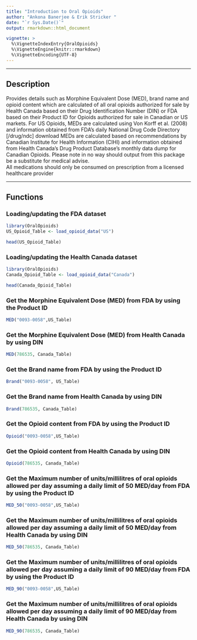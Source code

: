 ```yaml
---
title: "Introduction to Oral Opioids"
author: "Ankona Banerjee & Erik Stricker "
date: "`r Sys.Date()`"
output: rmarkdown::html_document

vignette: >
  %\VignetteIndexEntry{OralOpioids}
  %\VignetteEngine{knitr::rmarkdown}
  %\VignetteEncoding{UTF-8}
---
```


------------

## Description
Provides details such as Morphine Equivalent Dose (MED), brand name and
opioid content which are calculated of all oral opioids authorized for
sale by Health Canada based on their Drug Identification Number (DIN)
or FDA based on their Product ID for Opioids authorized for sale in
Canadian or US markets.
For US Opioids, MEDs are calculated using Von Korff et al. (2008) and information
obtained from FDA's daily National Drug Code Directory [/drug/ndc] download
MEDs are calculated based on recommendations by Canadian Institute for
Health Information (CIHI) and information obtained from Health Canada’s
Drug Product Database’s monthly data dump for Canadian Opioids. 
Please note in no way should
output from this package be a substitute for medical advise.  
All medications should only be consumed on prescription from a licensed
healthcare provider

------------

## Functions
### Loading/updating the FDA dataset

```R
library(OralOpioids)
US_Opioid_Table <- load_opioid_data("US")
```

```R
head(US_Opioid_Table)
```
### Loading/updating the Health Canada dataset

```R
library(OralOpioids)
Canada_Opioid_Table <- load_opioid_data("Canada")
```

```R
head(Canada_Opioid_Table)
```


### Get the Morphine Equivalent Dose (MED) from FDA by using the Product ID

```R
MED("0093-0058",US_Table)
```


### Get the Morphine Equivalent Dose (MED) from Health Canada by using DIN

```R
MED(786535, Canada_Table)
```


### Get the Brand name from FDA by using the Product ID

```R
Brand("0093-0058", US_Table)
```

### Get the Brand name from Health Canada by using DIN

```R
Brand(786535, Canada_Table)
```

### Get the Opioid content from FDA by using the Product ID

```R
Opioid("0093-0058",US_Table)
```

### Get the Opioid content from Health Canada by using DIN

```R
Opioid(786535, Canada_Table)
```

### Get the Maximum number of units/millilitres of oral opioids allowed per day assuming a daily limit of 50 MED/day from FDA by using the Product ID

```R
MED_50("0093-0058",US_Table)
```

### Get the Maximum number of units/millilitres of oral opioids allowed per day assuming a daily limit of 50 MED/day from Health Canada by using DIN

```R
MED_50(786535, Canada_Table)
```

### Get the Maximum number of units/millilitres of oral opioids allowed per day assuming a daily limit of 90 MED/day from FDA by using the Product ID

```R
MED_90("0093-0058",US_Table)
```
### Get the Maximum number of units/millilitres of oral opioids allowed per day assuming a daily limit of 90 MED/day from Health Canada by using DIN

```R
MED_90(786535, Canada_Table)
```

